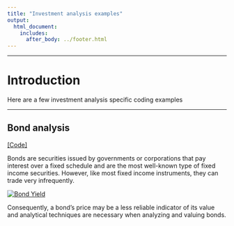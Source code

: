 ```yaml
---
title: "Investment analysis examples"
output: 
  html_document:
    includes:
      after_body: ../footer.html
--- 
```

***  

# Introduction

Here are a few investment analysis specific coding examples  
  
****  

## Bond analysis
[[Code]](bond_valuation.html)

Bonds are securities issued by governments or corporations that pay interest over a fixed schedule and are the most well-known type of fixed income securities. However, like most fixed income instruments, they can trade very infrequently.  

[![Bond Yield](../pics/bond_yield.png)](bond_valuation.html)
  
Consequently, a bond's price may be a less reliable indicator of its value and analytical techniques are necessary when analyzing and valuing bonds.  
